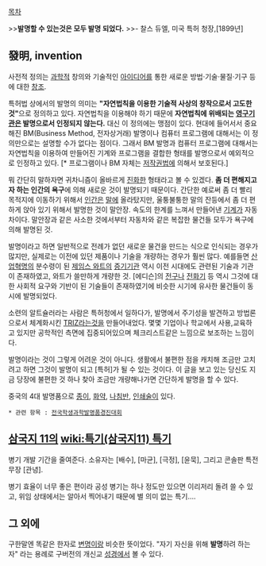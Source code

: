 [[목차]]


>>'''발명할 수 있는것은 모두 발명 되었다.'''
>>- 찰스 듀엘, 미국 특허 청장,[1899년]




== 發明, invention ==
사전적 정의는 [[과학]]적 창의와 기술적인 [[아이디어]]를 통한 새로운 방법·기술·물질·기구 등에 대한 [[창조]].

특허법 상에서의 발명의 의미는 '''"자연법칙을 이용한 기술적 사상의 창작으로서 고도한 것"'''으로 정의하고 있다. 자연법칙을 이용해야 하기 때문에 '''자연법칙에 위배되는 [[영구기관]]은 발명으로서 인정되지 않는다.''' 대신 이 정의에는 맹점이 있다. 현대에 들어서서 중요해진 BM(Business Method, 전자상거래) 발명이나 컴퓨터 프로그램에 대해서는 이 정의만으로는 설명할 수가 없다는 점이다. 그래서 BM 발명과 컴퓨터 프로그램에 대해서는 자연법칙을 이용하여 만들어진 기계와 프로그램을 결합한 형태를 발명으로서 예외적으로 인정하고 있다. [* 프로그램이나 BM 자체는 [[저작권법]]에 의해서 보호된다.]

뭐 간단히 말하자면 귀차니즘이 올바르게 [[진화]]한 형태라고 볼 수 있겠다. '''좀 더 편해지고자 하는 인간의 욕구'''에 의해 새로운 것이 발명되기 때문이다. 간단한 예로써 좀 더 빨리 목적지에 이동하기 위해서 [[인간]]은 [[말]]에 올라탔지만, 울퉁불퉁한 말의 잔등에서 좀 더 편하게 앉아 있기 위해서 발명한 것이 말안장. 속도의 한계를 느껴서 만들어낸 [[기계]]가 자동차이다. 말안장과 같은 사소한 것에서부터 자동차와 같은 복잡한 물건들 모두가 욕구에 의해 발명된 것.

발명이라고 하면 일반적으로 전례가 없던 새로운 물건을 만드는 식으로 인식되는 경우가 많지만, 실제로는 이전에 있던 제품이나 기술을 개량하는 경우가 훨씬 많다. 예를들면 [[산업혁명]]의 분수령이 된 [[제임스 와트]]의 [[증기기관]] 역시 이전 시대에도 관련된 기술과 기관이 존재하였고, 와트가 쓸만하게 개량한 것. [에디슨]의 [[전구]]나 [[전화기]] 등 역시 그것에 대한 사회적 요구와 기반이 된 기술들이 존재하였기에 비슷한 시기에 유사한 물건들이 동시에 발명되었다.

소련의 알트슐러라는 사람은 특허청에서 일하다가, 발명에서 주기성을 발견하고 방법론으로서 체계화시킨 [[TRIZ]]라는것을 만들어내었다. 몇몇 기업이나 학교에서 사용,교육하고 있지만 공학적인 측면에 집중되어있으며 체크리스트같은 느낌으로 보조하는 느낌이다.

발명이라는 것이 그렇게 어려운 것이 아니다. 생활에서 불편한 점을 캐치해 조금만 고치려고 하면 그것이 발명이 되고 [특허]가 될 수 있는 것이다. 이 글을 보고 있는 당신도 지금 당장에 불편한 것 하나 찾아 조금만 개량해나가면 간단하게 발명을 할 수 있다.

중국의 4대 발명품으로 [[종이]], [[화약]], [[나침반]], [[인쇄술]]이 있다.

 * 관련 항목 : [[전국학생과학발명품경진대회]]

== [[삼국지 11]]의 [[wiki:특기(삼국지11) 특기]] ==
병기 개발 기간을 줄여준다. 소유자는 [배수], [마균], [극정], [윤묵], 그리고 콘솔판 특전무장 [관녕].

병기 효율이 너무 좋은 편이라 공성 병기는 하나 정도만 있으면 이리저리 돌려 쓸 수 있고, 위임 상태에서는 알아서 찍어내기 때문에 별 의미 없는 특기….  

== 그 외에 ==
구한말엔 똑같은 한자로 [[변명]]이랑 비슷한 뜻이었다. "자기 자신을 위해 '''발명'''하려 하는 자" 라는 용례로 구버전의 개신교 [[성경]]에서 볼 수 있다.
